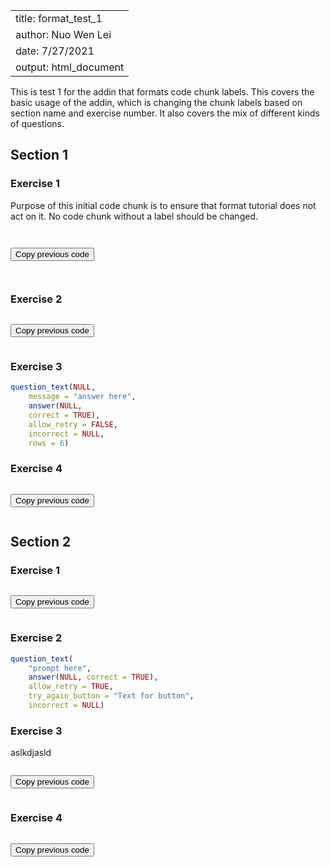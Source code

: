 
---
title: format_test_1
author: Nuo Wen Lei
date: 7/27/2021
output: html_document
---

This is test 1 for the addin that formats code chunk labels. This covers the basic usage of the addin, which is changing the chunk labels based on section name and exercise number. It also covers the mix of different kinds of questions.

## Section 1
### 

### Exercise 1

Purpose of this initial code chunk is to ensure that format tutorial does not act on it. No code chunk without a label should be changed.

```r

```

```r

```

<button onclick = "transfer_code(this)">Copy previous code</button>

```r

```

```r

```

### 

### Exercise 2

```r

```

<button onclick = "transfer_code(this)">Copy previous code</button>

```r

```

### 

### Exercise 3

```r
question_text(NULL,
	message = "answer here",
	answer(NULL,
	correct = TRUE),
	allow_retry = FALSE,
	incorrect = NULL,
	rows = 6)
```

### 

### Exercise 4

```r

```

<button onclick = "transfer_code(this)">Copy previous code</button>

```r

```

### 

## Section 2
### 

### Exercise 1

```r

```

<button onclick = "transfer_code(this)">Copy previous code</button>

```r

```

### 

### Exercise 2

```r
question_text(
	"prompt here",
	answer(NULL, correct = TRUE),
	allow_retry = TRUE,
	try_again_button = "Text for button",
	incorrect = NULL)
```

### 

### Exercise 3

aslkdjasld

```r

```

<button onclick = "transfer_code(this)">Copy previous code</button>

```r

```

### 

### Exercise 4

```r

```

<button onclick = "transfer_code(this)">Copy previous code</button>

```r

```

### 

